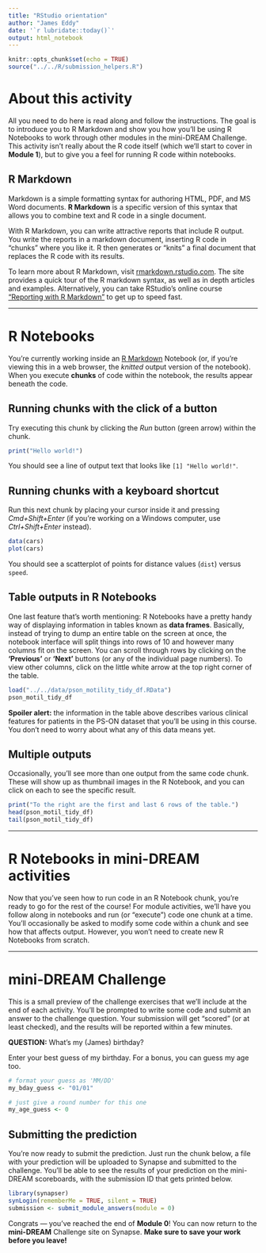 ```yaml
---
title: "RStudio orientation"
author: "James Eddy"
date: '`r lubridate::today()`'
output: html_notebook
---
```


```r
knitr::opts_chunk$set(echo = TRUE)
source("../../R/submission_helpers.R")
```

# About this activity

All you need to do here is read along and follow the instructions. The goal is to introduce you to R Markdown and show you how you'll be using R Notebooks to work through other modules in the mini-DREAM Challenge. This activity isn't really about the R code itself (which we'll start to cover in **Module 1**), but to give you a feel for running R code within notebooks.

## R Markdown

Markdown is a simple formatting syntax for authoring HTML, PDF, and MS Word documents. **R Markdown** is a specific version of this syntax that allows you to combine text and R code in a single document.

With R Markdown, you can write attractive reports that include R output. You write the reports in a markdown document, inserting R code in "chunks" where you like it. R then generates or "knits" a final document that replaces the R code with its results.

To learn more about R Markdown, visit [rmarkdown.rstudio.com](http://rmarkdown.rstudio.com/). The site provides a quick tour of the R markdown syntax, as well as in depth articles and examples. Alternatively, you can take RStudio’s online course [“Reporting with R Markdown”](https://www.datacamp.com/courses/reporting-with-r-markdown) to get up to speed fast.

---

# R Notebooks

You're currently working inside an [R Markdown](http://rmarkdown.rstudio.com) Notebook (or, if you're viewing this in a web browser, the *knitted* output version of the notebook). When you execute **chunks** of code within the notebook, the results appear beneath the code. 

## Running chunks with the click of a button

Try executing this chunk by clicking the *Run* button (green arrow) within the chunk. 

```r
print("Hello world!")
```

You should see a line of output text that looks like `[1] "Hello world!"`.

## Running chunks with a keyboard shortcut

Run this next chunk by placing your cursor inside it and pressing *Cmd+Shift+Enter* (if you're working on a Windows computer, use *Ctrl+Shift+Enter* instead).

```r
data(cars)
plot(cars)
```

You should see a scatterplot of points for distance values (`dist`) versus `speed`.

## Table outputs in R Notebooks

One last feature that's worth mentioning: R Notebooks have a pretty handy way of displaying information in tables known as **data frames**. Basically, instead of trying to dump an entire table on the screen at once, the notebook interface will split things into rows of 10 and however many columns fit on the screen. You can scroll through rows by clicking on the **'Previous'** or **'Next'** buttons (or any of the individual page numbers). To view other columns, click on the little white arrow at the top right corner of the table.

```r
load("../../data/pson_motility_tidy_df.RData")
pson_motil_tidy_df
```

**Spoiler alert:** the information in the table above describes various clinical features for patients in the PS-ON dataset that you'll be using in this course. You don't need to worry about what any of this data means yet.

## Multiple outputs

Occasionally, you'll see more than one output from the same code chunk. These will show up as thumbnail images in the R Notebook, and you can click on each to see the specific result.

```r
print("To the right are the first and last 6 rows of the table.")
head(pson_motil_tidy_df)
tail(pson_motil_tidy_df)
```

---

# R Notebooks in mini-DREAM activities

Now that you've seen how to run code in an R Notebook chunk, you're ready to go for the rest of the course! For module activities, we'll have you follow along in notebooks and run (or "execute") code one chunk at a time. You'll occasionally be asked to modify some code within a chunk and see how that affects output. However, you won't need to create new R Notebooks from scratch.

---

# mini-DREAM Challenge  

This is a small preview of the challenge exercises that we'll include at the end of each activity. You'll be prompted to write some code and submit an answer to the challenge question. Your submission will get "scored" (or at least checked), and the results will be reported within a few minutes.

**QUESTION:** What's my (James) birthday?

Enter your best guess of my birthday. For a bonus, you can guess my age too.

```r
# format your guess as 'MM/DD'
my_bday_guess <- "01/01"

# just give a round number for this one
my_age_guess <- 0
```


## Submitting the prediction

You're now ready to submit the prediction. Just run the chunk below, a file with your prediction will be uploaded to Synapse and submitted to the challenge. You'll be able to see the results of your prediction on the mini-DREAM scoreboards, with the submission ID that gets printed below.

```r
library(synapser)
synLogin(rememberMe = TRUE, silent = TRUE)
submission <- submit_module_answers(module = 0)
```

Congrats — you've reached the end of **Module 0**! You can now return to the **mini-DREAM** Challenge site on Synapse. **Make sure to save your work before you leave!**


